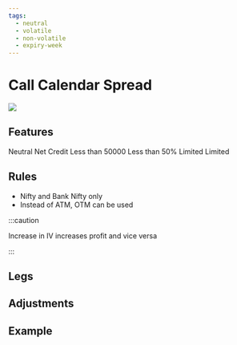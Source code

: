 ```yaml
---
tags:
  - neutral
  - volatile
  - non-volatile
  - expiry-week
---
```


# Call Calendar Spread
<img className="graph" src="/img/graphs/call-calendar-spread.svg" />

## Features
<grid>
  <attribute title="View" icon="visibility" color="info">
    Neutral
  </attribute>
  <attribute title="Premium" icon="currency_exchange" color="info">
    Net Credit
  </attribute>
  <attribute title="Margin" icon="currency_rupee" color="info">
    Less than 50000
  </attribute>
  <attribute title="POP" icon="percent" color="success">
	Less than 50%
  </attribute>
  <attribute title="Max Loss" icon="dangerous" color="warning">
    Limited
  </attribute>
  <attribute title="Max Profit" icon="payments" color="info">
    Limited
  </attribute>
</grid>

## Rules

- Nifty and Bank Nifty only
- Instead of ATM, OTM can be used

:::caution

Increase in IV increases profit and vice versa

:::

## Legs

<leg side="CE"  transaction="S" moneyNess="ATM" lotSize={1} moreInfo="Weekly Expiry"/>
<leg side="CE"  transaction="B" moneyNess="ATM" lotSize={1} moreInfo="Monthly Expiry"/>


## Adjustments



## Example
